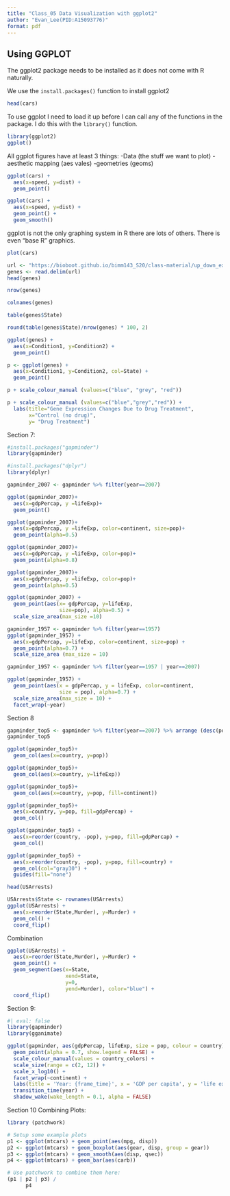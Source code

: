 ```yaml
---
title: "Class_05 Data Visualization with ggplot2"
author: "Evan_Lee(PID:A15093776)"
format: pdf
---
```


## Using GGPLOT

The ggplot2 package needs to be installed as it does not come with R naturally. 

We use the `install.packages()` function to install ggplot2 

```r
head(cars)
```

To use ggplot I need to load it up before I can call any of the functions in the package. I do this with the `library()` function. 

```r
library(ggplot2)
ggplot()

```

All ggplot figures have at least 3 things:
-Data (the stuff we want to plot)
-aesthetic mapping (aes vales)
-geometries (geoms)

```r
ggplot(cars) +
  aes(x=speed, y=dist) +
  geom_point()
```
```r
ggplot(cars) +
  aes(x=speed, y=dist) +
  geom_point() +
  geom_smooth()

```
ggplot is not the only graphing system in R there are lots of others. There is even "base R" graphics. 

```r
plot(cars)
```

```r
url <- "https://bioboot.github.io/bimm143_S20/class-material/up_down_expression.txt"
genes <- read.delim(url)
head(genes)
```

```r
nrow(genes)
```
```r
colnames(genes)
```
```r
table(genes$State)
```
```r
round(table(genes$State)/nrow(genes) * 100, 2)
```
```r
ggplot(genes) +
  aes(x=Condition1, y=Condition2) +
  geom_point()
```

```r
p <- ggplot(genes) + 
  aes(x=Condition1, y=Condition2, col=State) +
  geom_point()
```

```r
p + scale_colour_manual (values=c("blue", "grey", "red"))
```
 
```r
p + scale_colour_manual (values=c("blue","grey","red")) + 
  labs(title="Gene Expression Changes Due to Drug Treatment",
       x="Control (no drug)",
       y= "Drug Treatment")
```
 
 Section 7:
```r
#install.packages("gapminder")
library(gapminder)
```
```r
#install.packages("dplyr")
library(dplyr)
```

```r
gapminder_2007 <- gapminder %>% filter(year==2007)
```

```r
ggplot(gapminder_2007)+
  aes(x=gdpPercap, y =lifeExp)+
  geom_point()
```
```r
ggplot(gapminder_2007)+
  aes(x=gdpPercap, y =lifeExp, color=continent, size=pop)+
  geom_point(alpha=0.5)
```
```r
ggplot(gapminder_2007)+
  aes(x=gdpPercap, y =lifeExp, color=pop)+
  geom_point(alpha=0.8)
```
```r
ggplot(gapminder_2007)+
  aes(x=gdpPercap, y =lifeExp, color=pop)+
  geom_point(alpha=0.5)
```
```r
ggplot(gapminder_2007) + 
  geom_point(aes(x= gdpPercap, y=lifeExp,
                 size=pop), alpha=0.5) +
  scale_size_area(max_size =10)
```

```r
gapminder_1957 <- gapminder %>% filter(year==1957)
ggplot(gapminder_1957) +
  aes(x=gdpPercap, y=lifeExp, color=continent, size=pop) +
  geom_point(alpha=0.7) +
  scale_size_area (max_size = 10)
```
```r
gapminder_1957 <- gapminder %>% filter(year==1957 | year==2007)

ggplot(gapminder_1957) + 
  geom_point(aes(x = gdpPercap, y = lifeExp, color=continent,
                 size = pop), alpha=0.7) + 
  scale_size_area(max_size = 10) +
  facet_wrap(~year)
```
Section 8
```r
gapminder_top5 <- gapminder %>% filter(year==2007) %>% arrange (desc(pop)) %>% top_n(5,pop)
gapminder_top5
```
```r
ggplot(gapminder_top5)+
  geom_col(aes(x=country, y=pop))
```
```r
ggplot(gapminder_top5)+
  geom_col(aes(x=country, y=lifeExp))
```
```r
ggplot(gapminder_top5)+
  geom_col(aes(x=country, y=pop, fill=continent))
```
```r
ggplot(gapminder_top5)+
  aes(x=country, y=pop, fill=gdpPercap) +
  geom_col()
```
```r
ggplot(gapminder_top5) +
  aes(x=reorder(country, -pop), y=pop, fill=gdpPercap) +
  geom_col()
```
```r
ggplot(gapminder_top5) +
  aes(x=reorder(country, -pop), y=pop, fill=country) +
  geom_col(col="gray30") +
  guides(fill="none")
```

```r
head(USArrests)
```

```r
USArrests$State <- rownames(USArrests)
ggplot(USArrests) +
  aes(x=reorder(State,Murder), y=Murder) +
  geom_col() +
  coord_flip()
```
Combination
```r
ggplot(USArrests) +
  aes(x=reorder(State,Murder), y=Murder) +
  geom_point() +
  geom_segment(aes(x=State, 
                   xend=State, 
                   y=0, 
                   yend=Murder), color="blue") +
  coord_flip()
```
Section 9:

```r
#| eval: false
library(gapminder)
library(gganimate)

ggplot(gapminder, aes(gdpPercap, lifeExp, size = pop, colour = country)) +
  geom_point(alpha = 0.7, show.legend = FALSE) +
  scale_colour_manual(values = country_colors) +
  scale_size(range = c(2, 12)) +
  scale_x_log10() +
  facet_wrap(~continent) +
  labs(title = 'Year: {frame_time}', x = 'GDP per capita', y = 'life expectancy') +
  transition_time(year) +
  shadow_wake(wake_length = 0.1, alpha = FALSE)

```
Section 10 Combining Plots:
```r
library (patchwork)
```

```r
# Setup some example plots 
p1 <- ggplot(mtcars) + geom_point(aes(mpg, disp))
p2 <- ggplot(mtcars) + geom_boxplot(aes(gear, disp, group = gear))
p3 <- ggplot(mtcars) + geom_smooth(aes(disp, qsec))
p4 <- ggplot(mtcars) + geom_bar(aes(carb))

# Use patchwork to combine them here:
(p1 | p2 | p3) /
      p4
```

